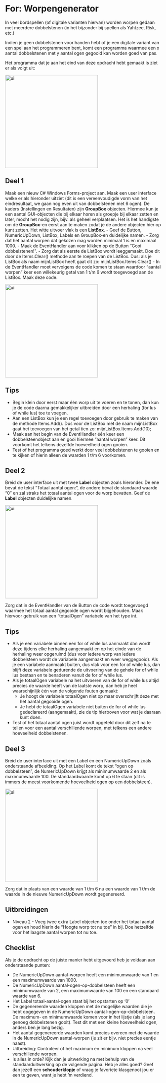 # For: Worpengenerator

In veel bordspellen (of digitale varianten hiervan) worden worpen gedaan met meerdere dobbelstenen (in het bijzonder bij spellen als Yahtzee, Risk, etc.) 

Indien je geen dobbelstenen voor handen hebt of je een digitale variant van een spel aan het programmeren bent, komt een programma waarmee een x aantal dobbelstenen met y aantal ogen gegooid kan worden goed van pas.

Het programma dat je aan het eind van deze opdracht hebt gemaakt is ziet er als volgt uit:

<img src="figures/Worpengenerator-ui.png" alt="ui" width="300" />

## Deel 1

Maak een nieuw C# Windows Forms-project aan. Maak een user interface welke er als hieronder uitziet (dit is een vereenvoudigde vorm van het eindresultaat, we gaan nog even uit van dobbelstenen met 6 ogen). De kaders (Instellingen en Resultaten) zijn **GroupBox** objecten. Hiermee kun je een aantal GUI-objecten die bij elkaar horen als groepje bij elkaar zetten en later, mocht het nodig zijn, bijv. als geheel verplaatsen. Het is het handigste om de **GroupBox**\-en eerst aan te maken zodat je de andere objecten hier op kunt zetten. Het witte uitvoer vlak is een **ListBox**.
- Geef de Button, NumericUpDown, ListBox, Labels en GroupBox\-en duidelijke namen. 
- Zorg dat het aantal worpen dat gekozen mag worden minimaal 1 is en maximaal 1000. 
- Maak de EventHandler aan voor klikken op de Button “Gooi dobbelstenen!”. 
- Zorg dat als eerste de ListBox wordt leeggemaakt. Doe dit door de Items.Clear() methode aan te roepen van de ListBox. Dus: als je ListBox als naam mijnListBox heeft gaat dit zo: mijnListBox.Items.Clear() 
- In de EventHandler moet vervolgens de code komen te staan waardoor “aantal worpen” keer een willekeurig getal van 1 t/m 6 wordt toegevoegd aan de ListBox. Maak deze code.

<img src="figures/Worpengenerator-ui-deel-1.png" alt="ui" width="300" />

## Tips

- Begin klein door eerst maar één worp uit te voeren en te tonen, dan kun je de code daarna gemakkelijker uitbreiden door een herhaling (for lus of while lus) toe te voegen.
- Aan een ListBox kun je een regel toevoegen door gebruik te maken van de methode Items.Add(). Dus voor de ListBox met de naam mijnListBox gaat het toevoegen van het getal tien zo: mijnListBox.Items.Add(10);
- Maak aan het begin van de EventHandler één keer een dobbelsteenobject aan en gooi hiermee “aantal worpen” keer. Dit voorkomt het telkens dezelfde hoeveelheid ogen gooien.
- Test of het programma goed werkt door veel dobbelstenen te gooien en te kijken of hierin alleen de waarden 1 t/m 6 voorkomen.


## Deel 2

Breid de user interface uit met twee **Label** objecten zoals hieronder. De ene bevat de tekst “Totaal aantal ogen:”, de andere bevat de standaard waarde “0” en zal straks het totaal aantal ogen voor de worp bevatten. Geef de **Label** objecten duidelijke namen.

<img src="figures/Worpengenerator-ui-deel-2.png" alt="ui" width="300" />

Zorg dat in de EventHandler van de Button de code wordt toegevoegd waarmee het totaal aantal gegooide ogen wordt bijgehouden. Maak hiervoor gebruik van een “totaalOgen” variabele van het type int.

## Tips

- Als je een variabele binnen een for of while lus aanmaakt dan wordt deze tijdens elke herhaling aangemaakt en op het einde van de herhaling weer opgeruimd (dus voor iedere worp van iedere dobbelsteen wordt de variabele aangemaakt en weer weggegooid). Als je een variabele aanmaakt buiten, dus vlak voor een for of while lus, dan blijft deze variabele gedurende de uitvoering van de gehele for of while lus bestaan en te benaderen vanuit de for of while lus.
- Als je totaalOgen variabele na het uitvoeren van de for of while lus altijd precies de waarde heeft van de laatste worp, dan heb je heel waarschijnlijk één van de volgende fouten gemaakt:
	- Je hoogt de variabele totaalOgen niet op maar overschrijft deze met het aantal gegooide ogen.
	- Je hebt de totaalOgen variabele niet buiten de for of while lus gedeclareerd (aangemaakt), zie de tip hierboven voor wat je daaraan kunt doen.
- Test of het totaal aantal ogen juist wordt opgeteld door dit zelf na te tellen voor een aantal verschillende worpen, met telkens een andere hoeveelheid dobbelstenen.

## Deel 3

Breid de user interface uit met een Label en een NumericUpDown zoals onderstaande afbeelding. Op het Label komt de tekst “ogen op dobbelsteen”, de NumericUpDown krijgt als minimumwaarde 2 en als maximumwaarde 100. De standaardwaarde komt op 6 te staan (dit is immers de meest voorkomende hoeveelheid ogen op een dobbelsteen).

<img src="figures/Worpengenerator-ui-deel-3.png" alt="ui" width="300" />

Zorg dat in plaats van een waarde van 1 t/m 6 nu een waarde van 1 t/m de waarde in de nieuwe NumericUpDown wordt gegenereerd.

## Uitbreidingen

- Niveau 2 - Voeg twee extra Label objecten toe onder het totaal aantal ogen en houd hierin de "Hoogte worp tot nu toe" in bij. Doe hetzelfde voor het laagste aantal worpen tot nu toe.

## Checklist

Als je de opdracht op de juiste manier hebt uitgevoerd heb je voldaan aan onderstaande punten: 

- De NumericUpDown aantal-worpen heeft een minimumwaarde van 1 en een maximumwaarde van 1000. 
- De NumericUpDown aantal-ogen-op-dobbelsteen heeft een minimumwaarde van 2, een maximumwaarde van 100 en een standaard waarde van 6. 
- Het Label totaal-aantal-ogen staat bij het opstarten op ‘0’ 
- De gegenereerde waarden kloppen met de mogelijke waarden die je hebt opgegeven in de NumericUpDown aantal-ogen-op-dobbelsteen. De maximum- en minimumwaarde komen voor in het lijstje (als je lang genoeg dobbelstenen gooit). Test dit met een kleine hoeveelheid ogen, anders ben je lang bezig. 
- Het aantal gegenereerde waarden komt precies overeen met de waarde in de NumericUpDown aantal-worpen (je zit er bijv. niet precies eentje naast). 
- Uitbreiding: Controleer of het maximum en minimum kloppen na veel verschillende worpen. 
- Is alles in orde? Kijk dan je uitwerking na met behulp van de standaarduitwerking op de volgende pagina. Heb je alles goed? Geef dan jezelf een **schouderklopje** of vraag je favoriete klasgenoot jou er een te geven, want je hebt ‘m verdiend.
